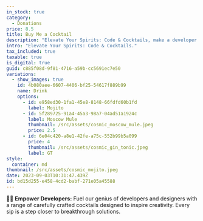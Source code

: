 ```yaml
---
in_stock: true
category:
  - Donations
price: 8.5
title: Buy Me a Cocktail
description: "Elevate Your Spirits: Code & Cocktails, make a developer happy."
intro: "Elevate Your Spirits: Code & Cocktails."
tax_included: true
taxable: true
is_digital: true
guid: c885f08d-9f81-4716-a59b-cc5691ec7e50
variations:
  - show_images: true
    id: 4b080aee-6607-4406-bf25-54617f889b99
    name: Drink
    options:
      - id: e958ed30-1fa1-45e8-8148-66fdfd60b1fd
        label: Mojito
      - id: 5f289725-91a4-45a3-98a7-04ad51a1924c
        label: Moscow Mule
        thumbnail: /src/assets/cosmic_moscow_mule.jpeg
        price: 2.5
      - id: 6e04c420-a8e1-42fe-a75c-552b99b5a099
        price: 4
        thumbnail: /src/assets/cosmic_gin_tonic.jpeg
        label: GT
style:
  container: md
thumbnail: /src/assets/cosmic_mojito.jpeg
date: 2023-09-03T10:31:47.439Z
id: bd15d255-e458-4cd2-babf-271e05a45588
---
```

👩‍💻 **Empower Developers:** Fuel our genius of developers and designers with a range of carefully crafted cocktails designed to inspire creativity. Every sip is a step closer to breakthrough solutions.